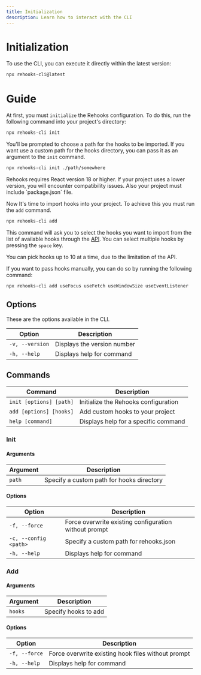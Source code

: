 ```yaml
---
title: Initialization
description: Learn how to interact with the CLI
---
```


# Initialization

To use the CLI, you can execute it directly within the latest version:

```bash title="Terminal"
npx rehooks-cli@latest
```

# Guide

At first, you must `initialize` the Rehooks configuration. To do this, run the following command into your project's directory:

```bash title="Terminal"
npx rehooks-cli init
```

You'll be prompted to choose a path for the hooks to be imported. If you want use a custom path for the hooks directory, you can pass it as an argument to the `init` command.

```bash title="Terminal"
npx rehooks-cli init ./path/somewhere
```

<Callout type="warn">
  Rehooks requires React version 18 or higher. If your project uses a lower
  version, you will encounter compatibility issues. Also your project must
  include `package.json` file.
</Callout>

Now It's time to import hooks into your project. To achieve this you must run the `add` command.

```bash title="Terminal"
npx rehooks-cli add
```

This command will ask you to select the hooks you want to import from the list of available hooks through the [API](/docs/api-reference). You can select multiple hooks by pressing the `space` key.

<Callout type="info">
  You can pick hooks up to 10 at a time, due to the limitation of the API.
</Callout>

If you want to pass hooks manually, you can do so by running the following command:

```bash title="Terminal"
npx rehooks-cli add useFocus useFetch useWindowSize useEventListener
```

## Options

These are the options available in the CLI.

| Option          | Description                 |
| --------------- | --------------------------- |
| `-v, --version` | Displays the version number |
| `-h, --help`    | Displays help for command   |

## Commands

| Command                 | Description                          |
| ----------------------- | ------------------------------------ |
| `init [options] [path]` | Initialize the Rehooks configuration |
| `add [options] [hooks]` | Add custom hooks to your project     |
| `help [command]`        | Displays help for a specific command |

### Init

#### Arguments

| Argument | Description                               |
| -------- | ----------------------------------------- |
| `path`   | Specify a custom path for hooks directory |

#### Options

| Option                | Description                                           |
| --------------------- | ----------------------------------------------------- |
| `-f, --force`         | Force overwrite existing configuration without prompt |
| `-c, --config <path>` | Specify a custom path for rehooks.json                |
| `-h, --help`          | Displays help for command                             |

### Add

#### Arguments

| Argument | Description          |
| -------- | -------------------- |
| `hooks`  | Specify hooks to add |

#### Options

| Option        | Description                                        |
| ------------- | -------------------------------------------------- |
| `-f, --force` | Force overwrite existing hook files without prompt |
| `-h, --help`  | Displays help for command                          |

